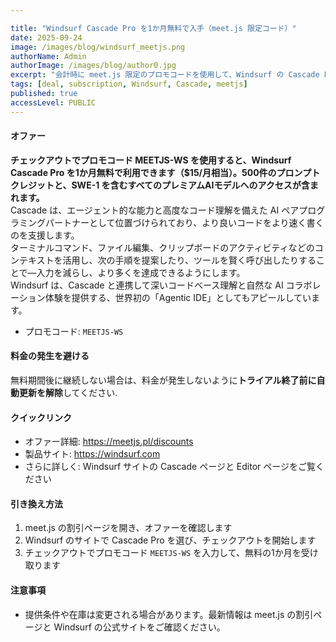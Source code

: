 ```yaml
---

title: "Windsurf Cascade Pro を1か月無料で入手（meet.js 限定コード）"
date: 2025-09-24
image: /images/blog/windsurf_meetjs.png
authorName: Admin
authorImage: /images/blog/author0.jpg
excerpt: "会計時に meet.js 限定のプロモコードを使用して、Windsurf の Cascade Pro を1か月無料で入手しましょう。"
tags: [deal, subscription, Windsurf, Cascade, meetjs]
published: true
accessLevel: PUBLIC
---
```


#### オファー

**チェックアウトでプロモコード MEETJS-WS を使用すると、Windsurf Cascade Pro を1か月無料で利用できます（$15/月相当）。500件のプロンプトクレジットと、SWE-1 を含むすべてのプレミアムAIモデルへのアクセスが含まれます。**  
Cascade は、エージェント的な能力と高度なコード理解を備えた AI ペアプログラミングパートナーとして位置づけられており、より良いコードをより速く書くのを支援します。  
ターミナルコマンド、ファイル編集、クリップボードのアクティビティなどのコンテキストを活用し、次の手順を提案したり、ツールを賢く呼び出したりすることで—入力を減らし、より多くを達成できるようにします。  
Windsurf は、Cascade と連携して深いコードベース理解と自然な AI コラボレーション体験を提供する、世界初の「Agentic IDE」としてもアピールしています。

- プロモコード: `MEETJS-WS`

#### 料金の発生を避ける

無料期間後に継続しない場合は、料金が発生しないように**トライアル終了前に自動更新を解除**してください.

#### クイックリンク

- オファー詳細: https://meetjs.pl/discounts
- 製品サイト: https://windsurf.com  
- さらに詳しく: Windsurf サイトの Cascade ページと Editor ページをご覧ください

#### 引き換え方法

1) meet.js の割引ページを開き、オファーを確認します  
2) Windsurf のサイトで Cascade Pro を選び、チェックアウトを開始します  
3) チェックアウトでプロモコード `MEETJS-WS` を入力して、無料の1か月を受け取ります

#### 注意事項

- 提供条件や在庫は変更される場合があります。最新情報は meet.js の割引ページと Windsurf の公式サイトをご確認ください。
